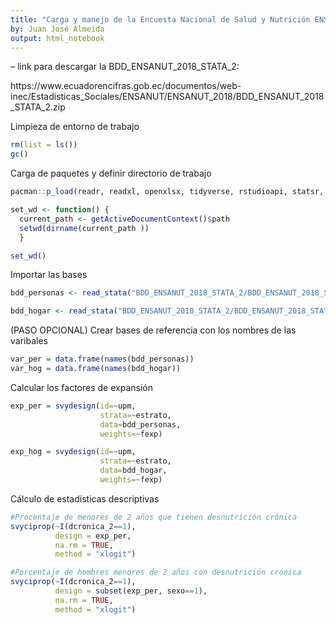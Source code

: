 ---
title: "Carga y manejo de la Encuesta Nacional de Salud y Nutrición ENSANUT 2018" 
by: Juan José Almeida
output: html_notebook
---

-- link para descargar la BDD_ENSANUT_2018_STATA_2:

https://www.ecuadorencifras.gob.ec/documentos/web-inec/Estadisticas_Sociales/ENSANUT/ENSANUT_2018/BDD_ENSANUT_2018_STATA_2.zip


Limpieza de entorno de trabajo
```{r}
rm(list = ls())
gc()
```

Carga de paquetes y definir directorio de trabajo
```{r}
pacman::p_load(readr, readxl, openxlsx, tidyverse, rstudioapi, statsr, skimr, haven, foreign, data.table, questionr, survey, jtools)

set_wd <- function() {
  current_path <- getActiveDocumentContext()$path 
  setwd(dirname(current_path ))
  }

set_wd()
```

Importar las bases
```{r}
bdd_personas <- read_stata("BDD_ENSANUT_2018_STATA_2/BDD_ENSANUT_2018_STATA_2/1_BDD_ENS2018_f1_personas.dta")

bdd_hogar <- read_stata("BDD_ENSANUT_2018_STATA_2/BDD_ENSANUT_2018_STATA_2/2_BDD_ENS2018_f1_hogar.dta")
```

(PASO OPCIONAL)
Crear bases de referencia con los nombres de las varibales
```{r}
var_per = data.frame(names(bdd_personas))
var_hog = data.frame(names(bdd_hogar))
```

Calcular los factores de expansión
```{r}

exp_per = svydesign(id=~upm,
                    strata=~estrato,
                    data=bdd_personas,
                    weights=~fexp)

exp_hog = svydesign(id=~upm,
                    strata=~estrato,
                    data=bdd_hogar,
                    weights=~fexp)
```

Cálculo de estadísticas descriptivas
```{r}
#Procentaje de menores de 2 años que tienen desnutrición crónica
svyciprop(~I(dcronica_2==1),
          design = exp_per,
          na.rm = TRUE,
          method = "xlogit")

#Porcentaje de hombres menores de 2 años con desnutrición crónica
svyciprop(~I(dcronica_2==1),
          design = subset(exp_per, sexo==1),
          na.rm = TRUE,
          method = "xlogit")  



```
